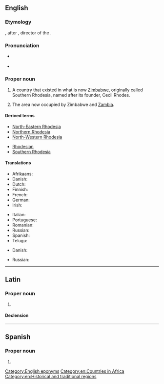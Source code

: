 ==English==
{{wikipedia|Rhodesia (disambiguation)|Rhodesia}}

===Etymology===
{{affix|en|Rhodes|-ia}}, after {{w|Cecil Rhodes}}, director of the {{w|British South Africa Company}}.

===Pronunciation===
* {{a|UK}} {{IPA|en|/ɹəʊˈdiːʃə/}}
* {{a|US}} {{IPA|en|/ɹoʊˈdiːʒə/}}

===Proper noun===
{{en-proper noun}}

# {{senseid|en|Q217169}}{{lb|en|historical}} A country that existed in what is now [[Zimbabwe]], originally called Southern Rhodesia, named after its founder, Cecil Rhodes. {{defdate|used from 1964 to 1979}}
# {{lb|en|historical}} The area now occupied by Zimbabwe and [[Zambia]]. {{defdate|used from 1895 to 1964}}

====Derived terms====
{{der-top}}
* [[North-Eastern Rhodesia]]
* [[Northern Rhodesia]]
* [[North-Western Rhodesia]]
{{der-mid}}
* [[Rhodesian]]
* [[Southern Rhodesia]]
{{der-bottom}}

====Translations====
{{trans-top|id=Q217169|historical name of Zimbabwe}}
* Afrikaans: {{t+|af|Rhodesië}}
* Danish: {{t|da|Rhodesia}}
* Dutch: {{t+|nl|Rhodesië|n}}
* Finnish: {{t+|fi|Rhodesia}}
* French: {{t+|fr|Rhodésie|f}}
* German: {{t+|de|Rhodesien|n}}
* Irish: {{t|ga|an Róidéis|f}}
{{trans-mid}}
* Italian: {{t|it|Rhodesia|f}}
* Portuguese: {{t|pt|Rodésia|f}}
* Romanian: {{t+|ro|Rhodesia|f}}
* Russian: {{t+|ru|Роде́зия|f|tr=Rodɛ́zija}}
* Spanish: {{t+|es|Rodesia|f}}
* Telugu: {{t|te|రొడీషియా}}
{{trans-bottom}}

{{trans-top|the area now occupied by Zimbabwe and Zambia}}
* Danish: {{t|da|Rhodesia}}
{{trans-mid}}
* Russian: {{t+|ru|Роде́зия|f|tr=Rodɛ́zija}}
{{trans-bottom}}

[[Category:English eponyms]]
[[Category:en:Countries in Africa]]
[[Category:en:Historical and traditional regions]]

----

==Latin==

===Proper noun===
{{la-proper noun|Rhodesia<1>}}

# {{lb|la|New Latin}} {{l|en|Rhodesia}}

====Declension====
{{la-ndecl|Rhodesia<1>}}

----

==Spanish==

===Proper noun===
{{es-proper noun|f}}

# {{alternative form of|es|Rodesia}}
